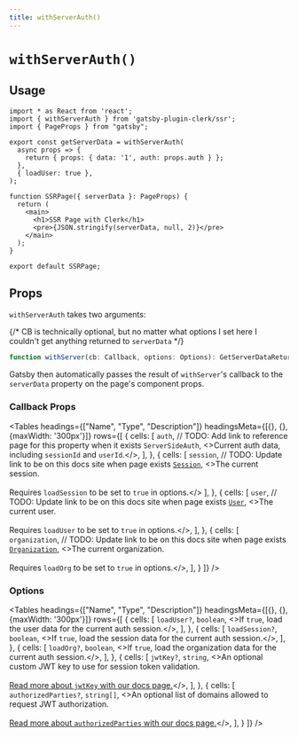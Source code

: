 ```yaml
---
title: withServerAuth()
---
```




# `withServerAuth()`

## Usage

```tsx
import * as React from 'react';
import { withServerAuth } from 'gatsby-plugin-clerk/ssr';
import { PageProps } from "gatsby";

export const getServerData = withServerAuth(
  async props => {
    return { props: { data: '1', auth: props.auth } };
  },
  { loadUser: true },
);

function SSRPage({ serverData }: PageProps) {
  return (
    <main>
      <h1>SSR Page with Clerk</h1>
      <pre>{JSON.stringify(serverData, null, 2)}</pre>
    </main>
  );
}

export default SSRPage;
```

## Props

`withServerAuth` takes two arguments:

{/* CB is technically optional, but no matter what options I set here I couldn't get anything returned to `serverData` */}


```typescript
function withServer(cb: Callback, options: Options): GetServerDataReturn;
```

Gatsby then automatically passes the result of `withServer`'s callback to the `serverData` property on the page's component props.

### Callback Props

<Tables
  headings={["Name", "Type", "Description"]}
  headingsMeta={[{}, {}, {maxWidth: '300px'}]}
  rows={[
    {
      cells: [
        <code>auth</code>,
        // TODO: Add link to reference page for this property when it exists
        <code>ServerSideAuth</code>,
        <>Current auth data, including <code>sessionId</code> and <code>userId</code>.</>,
      ],
    },
    {
      cells: [
        <code>session</code>,
        // TODO: Update link to be on this docs site when page exists
        <a href="https://clerk.com/docs/reference/clerkjs/session#attributes"><code>Session</code></a>,
        <>The current session.<br/><br/>Requires <code>loadSession</code> to be set to <code>true</code> in options.</>
      ],
    },
    {
      cells: [
        <code>user</code>,
        // TODO: Update link to be on this docs site when page exists
        <a href="https://clerk.com/docs/reference/clerkjs/user#attributes"><code>User</code></a>,
        <>The current user.<br/><br/>Requires <code>loadUser</code> to be set to <code>true</code> in options.</>,
      ],
    },
    {
      cells: [
        <code>organization</code>,
        // TODO: Update link to be on this docs site when page exists
        <a href="https://clerk.com/docs/reference/clerkjs/organization#attributes"><code>Organization</code></a>,
        <>The current organization.<br/><br/>Requires <code>loadOrg</code> to be set to <code>true</code> in options.</>,
      ],
    }
  ]}
/>


### Options

<Tables
  headings={["Name", "Type", "Description"]}
  headingsMeta={[{}, {}, {maxWidth: '300px'}]}
  rows={[
    {
      cells: [
        <code>loadUser?</code>,
        <code>boolean</code>,
        <>If <code>true</code>, load the user data for the current auth session.</>,
      ],
    },
    {
      cells: [
        <code>loadSession?</code>,
        <code>boolean</code>,
        <>If <code>true</code>, load the session data for the current auth session.</>,
      ],
    },
    {
      cells: [
        <code>loadOrg?</code>,
        <code>boolean</code>,
        <>If <code>true</code>, load the organization data for the current auth session.</>,
      ],
    },
    {
      cells: [
        <code>jwtKey?</code>,
        <code>string</code>,
        <>An optional custom JWT key to use for session token validation.<br/><br/><a href="https://clerk.com/docs/reference/node/networkless-token-verification#networkless-token-verification-using-the-jwt-verification-key">Read more about <code>jwtKey</code> with our docs page.</a></>,
      ],
    },
    {
      cells: [
        <code>authorizedParties?</code>,
        <code>string[]</code>,
        <>An optional list of domains allowed to request JWT authorization.<br/><br/><a href="https://clerk.com/docs/reference/node/networkless-token-verification#validate-the-authorized-party-of-a-session-token">Read more about <code>authorizedParties</code> with our docs page.</a></>,
      ],
    }
  ]}
/>
